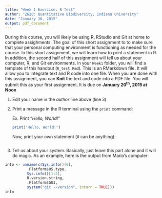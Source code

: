 ```yaml
---
title: "Week 1 Exercise: R Test"
author: "Z620: Quantitative Biodiversity, Indiana University"
date: "January 16, 2015"
output: pdf_document
---
```


During this course, you will likely be using R, RStudio and Git at home to complete assighments.
The goal of this short assignment to to make sure that your personal computing environment is functioning as needed for the course.
In this short assignment, we will learn how to print a statement in R. 
In addition, the second half of this assignment will tell us about your computer, R, and Git environments.
In your `Week1` folder, you will find a template of this handout (`R_test.Rmd`).
This is an RMarkdown file.
It will allow you to integrate text and R code into one file.
When you are done with this assignment, you can **Knit** the text and code into a PDF file.
You will submit this as your first assignment.
It is due on **January 20^th^, 2015 at Noon**

1. Edit your name in the *author* line above (line 3)

2. Print a message in the R terminal using the `print` command:

    Ex. Print "*Hello, World!*"
```r
print("Hello, World!")
```

    Now, print your own statement (it can be anything):
```r


```

3. Tell us about your system. Basically, just leave this part alone and it will do magic. 
As an example, here is the output from Mario's computer:

```r
info <- unname(c(Sys.info()[6],
          .Platform$OS.type,
          Sys.info()[1:2],
          R.version.string,
          .Platform$GUI,
          system("git --version", intern = TRUE)))
info
```

